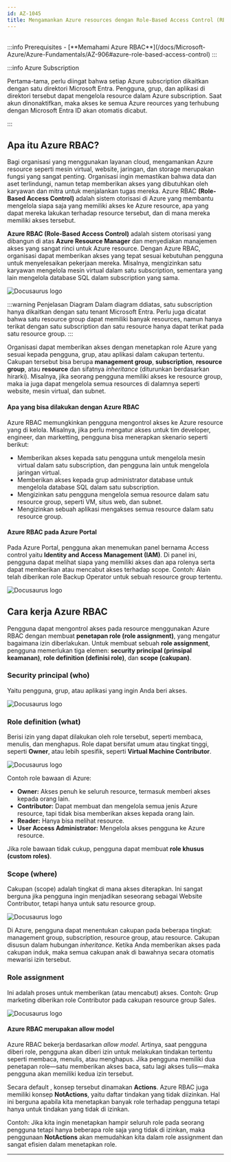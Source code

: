 ```yaml
---
id: AZ-1045
title: Mengamankan Azure resources dengan Role-Based Access Control (RBAC)
---
```


<br/>
:::info Prerequisites
- [**Memahami Azure RBAC**](/docs/Microsoft-Azure/Azure-Fundamentals/AZ-906#azure-role-based-access-control)
:::

:::info Azure Subscription

Pertama-tama, perlu diingat bahwa setiap Azure subscription dikaitkan dengan satu direktori Microsoft Entra. 
Pengguna, grup, dan aplikasi di direktori tersebut dapat mengelola resource dalam Azure subscription. 
Saat akun dinonaktifkan, maka akses ke semua Azure reources yang terhubung dengan Microsoft Entra ID akan otomatis dicabut.

:::

## Apa itu Azure RBAC?

Bagi organisasi yang menggunakan layanan cloud, mengamankan Azure resource seperti mesin virtual, website, jaringan, dan storage merupakan fungsi 
yang sangat penting. Organisasi ingin memastikan bahwa data dan aset terlindungi, namun tetap memberikan akses yang dibutuhkan oleh karyawan dan mitra untuk menjalankan 
tugas mereka. Azure RBAC **(Role-Based Access Control)** adalah sistem otorisasi di Azure yang membantu mengelola siapa saja yang memiliki akses ke Azure resource, 
apa yang dapat mereka lakukan terhadap resource tersebut, dan di mana mereka memiliki akses tersebut.

**Azure RBAC (Role-Based Access Control)** adalah sistem otorisasi yang dibangun di atas **Azure Resource Manager** dan 
menyediakan manajemen akses yang sangat rinci untuk Azure resource. Dengan Azure RBAC, organisasi dapat memberikan akses yang tepat sesuai kebutuhan pengguna untuk 
menyelesaikan pekerjaan mereka. Misalnya, mengizinkan satu karyawan mengelola mesin virtual dalam satu subscription, sementara yang lain mengelola database SQL 
dalam subscription yang sama.

![Docusaurus logo](/img/az104/7.png)

:::warning Penjelasan Diagram
Dalam diagram ddiatas, satu subscription hanya dikaitkan dengan satu tenant Microsoft Entra. 
Perlu juga dicatat bahwa satu resource group dapat memiliki banyak resources, namun hanya terikat dengan satu subscription dan 
satu resource hanya dapat terikat pada satu resource group.
:::

Organisasi dapat memberikan akses dengan menetapkan role Azure yang sesuai kepada pengguna, grup, atau aplikasi dalam cakupan tertentu. 
Cakupan tersebut bisa berupa **management group**, **subscription**, **resource group**, atau **resource** dan sifatnya *inheritance* (diturunkan berdasarkan hirarki).
Misalnya, jika seorang pengguna memiliki akses ke resource group, maka ia juga dapat mengelola semua 
resources di dalamnya seperti website, mesin virtual, dan subnet.

#### Apa yang bisa dilakukan dengan Azure RBAC

Azure RBAC memungkinkan pengguna mengontrol akses ke Azure resource yang di kelola. 
Misalnya, jika perlu mengatur akses untuk tim developer, engineer, dan marketting, pengguna bisa menerapkan skenario seperti berikut:
- Memberikan akses kepada satu pengguna untuk mengelola mesin virtual dalam satu subscription, dan pengguna lain untuk mengelola jaringan virtual.
- Memberikan akses kepada grup administrator database untuk mengelola database SQL dalam satu subscription.
- Mengizinkan satu pengguna mengelola semua resource dalam satu resource group, seperti VM, situs web, dan subnet.
- Mengizinkan sebuah aplikasi mengakses semua resource dalam satu resource group.

#### Azure RBAC pada Azure Portal

Pada Azure Portal, pengguna akan menemukan panel bernama Access control yaitu **Identity and Access Management (IAM)**. 
Di panel ini, pengguna dapat melihat siapa yang memiliki akses dan apa rolenya serta dapat memberikan atau mencabut akses terhadap scope.
Contoh: Alain telah diberikan role Backup Operator untuk sebuah resource group tertentu.

![Docusaurus logo](/img/az104/8.png)
<br/>

## Cara kerja Azure RBAC

Pengguna dapat mengontrol akses pada resource menggunakan Azure RBAC dengan membuat **penetapan role (role assignment)**, yang mengatur bagaimana izin diberlakukan. 
Untuk membuat sebuah **role assignment**, pengguna memerlukan tiga elemen: 
**security principal (prinsipal keamanan)**, **role definition (definisi role)**, dan **scope (cakupan)**. 

### Security principal (who)
Yaitu pengguna, grup, atau aplikasi yang ingin Anda beri akses.

![Docusaurus logo](/img/az104/9.png)

### Role definition (what)
Berisi izin yang dapat dilakukan oleh role tersebut, seperti membaca, menulis, dan menghapus. 
Role dapat bersifat umum atau tingkat tinggi, seperti **Owner**, atau lebih spesifik, seperti **Virtual Machine Contributor**.

![Docusaurus logo](/img/az104/10.png)

Contoh role bawaan di Azure:
- **Owner:** Akses penuh ke seluruh resource, termasuk memberi akses kepada orang lain.
- **Contributor:** Dapat membuat dan mengelola semua jenis Azure resource, tapi tidak bisa memberikan akses kepada orang lain.
- **Reader:** Hanya bisa melihat resource.
- **User Access Administrator:** Mengelola akses pengguna ke Azure resource.

Jika role bawaan tidak cukup, pengguna dapat membuat **role khusus (custom roles)**.

### Scope (where)
Cakupan (scope) adalah tingkat di mana akses diterapkan. Ini sangat berguna jika pengguna ingin menjadikan seseorang sebagai Website Contributor, 
tetapi hanya untuk satu resource group.

![Docusaurus logo](/img/az104/11.png)

Di Azure, pengguna dapat menentukan cakupan pada beberapa tingkat: management group, subscription, resource group, atau resource. 
Cakupan disusun dalam hubungan *inheritance*. Ketika Anda memberikan akses pada cakupan induk, maka semua cakupan anak di bawahnya secara otomatis mewarisi izin tersebut. 


### Role assignment

Ini adalah proses untuk memberikan (atau mencabut) akses.
Contoh: Grup marketing diberikan role Contributor pada cakupan resource group Sales.

![Docusaurus logo](/img/az104/12.png)

#### Azure RBAC merupakan allow model

Azure RBAC bekerja berdasarkan *allow model*. Artinya, saat pengguna diberi role, pengguna akan diberi izin untuk melakukan tindakan tertentu seperti membaca, 
menulis, atau menghapus. Jika pengguna memiliki dua penetapan role—satu memberikan akses baca, satu lagi akses tulis—maka pengguna akan memiliki kedua izin tersebut.

Secara default , konsep tersebut dinamakan **Actions**.
Azure RBAC juga memiliki konsep **NotActions**, yaitu daftar tindakan yang tidak diizinkan. 
Hal ini berguna apabila kita menetapkan banyak role terhadap pengguna tetapi hanya untuk tindakan yang tidak di izinkan.

Contoh: Jika kita ingin menetapkan hampir seluruh role pada seorang pengguna tetapi hanya beberapa role saja yang tidak di izinkan, 
maka penggunaan **NotActions** akan memudahkan kita dalam role assignment dan sangat efisien dalam menetapkan role.


---------------------------------------------------------------------------------------------------------------------------------------------------
